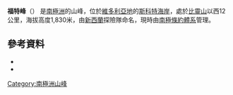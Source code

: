 {{coord|75|43|S|160|27|E|source:GNIS|display=title}}

'''福特峰'''（{{lang-en|Ford Peak}}）
是[[南極洲|南極洲]]的山峰，位於[[維多利亞地|維多利亞地]]的[[斯科特海岸|斯科特海岸]]，處於[[比靈山|比靈山]]以西12公里，海拔高度1,830米，由[[新西蘭|新西蘭]]探險隊命名，現時由[[南極條約體系|南極條約體系]]管理。

==參考資料==
*{{cite gnis | type = antarid | id = 5127| name = Ford Peak | accessdate = 2012-03-30}}
*{{usgs-gazetteer|id=5127}}

{{DEFAULTSORT:Ford Peak}}
[[Category:南極洲山峰|Category:南極洲山峰]]


{{ScottCoast-geo-stub}}
